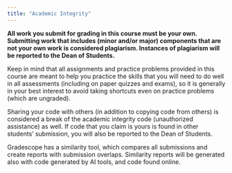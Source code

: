 ```yaml
---
title: "Academic Integrity"
---
```


**All work you submit for grading in this course must be your own. Submitting work that includes (minor and/or major) components that are not your own work is considered plagiarism. Instances of plagiarism will be reported to the Dean of Students.**

Keep in mind that all assignments and practice problems provided in this course are meant to help you practice the skills that you will need to do well in all assessments (including on paper quizzes and exams), so it is generally in your best interest to avoid taking shortcuts even on practice problems (which are ungraded).

Sharing your code with others (in addition to copying code from others) is considered a break of the academic integrity code (unauthorized assistance) as well. If code that you claim is yours is found in other students' submission, you will also be reported to the Dean of Students.

Gradescope has a similarity tool, which compares all submissions and create reports with submission overlaps. Similarity reports will be generated also with code generated by AI tools, and code found online.